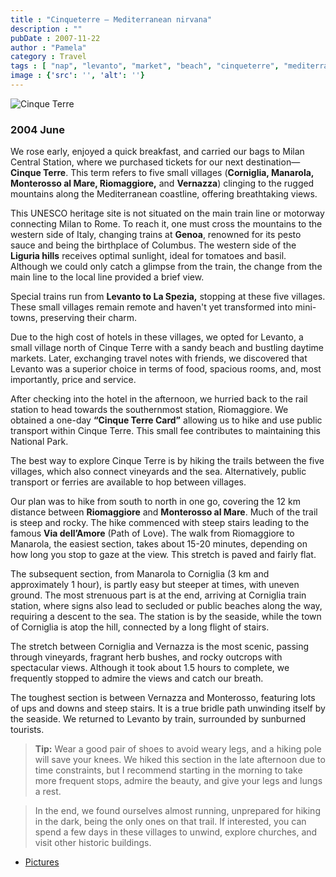 ```yaml
---
title : "Cinqueterre – Mediterranean nirvana"
description : ""
pubDate : 2007-11-22
author : "Pamela"
category : Travel
tags : [ "nap", "levanto", "market", "beach", "cinqueterre", "mediterranean coastline", "food", "pesto sauce", "la spezia", "manarola", "italy", "liguria", "riomaggiore", "vernazza", "transport", "genoa", "car", "milan", "monterosso al mare", "rain",]
image : {'src': '', 'alt': ''}
---
```


<Image src={pic1} alt="Cinque Terre"/>

### 2004 June 

We rose early, enjoyed a quick breakfast, and carried our bags to Milan Central Station, where we purchased tickets for our next destination—**Cinque Terre**. This term refers to five small villages (**Corniglia, Manarola, Monterosso al Mare, Riomaggiore,** and **Vernazza**) clinging to the rugged mountains along the Mediterranean coastline, offering breathtaking views.

This UNESCO heritage site is not situated on the main train line or motorway connecting Milan to Rome. To reach it, one must cross the mountains to the western side of Italy, changing trains at **Genoa**, renowned for its pesto sauce and being the birthplace of Columbus. The western side of the **Liguria hills** receives optimal sunlight, ideal for tomatoes and basil. Although we could only catch a glimpse from the train, the change from the main line to the local line provided a brief view.

Special trains run from **Levanto to La Spezia,** stopping at these five villages. These small villages remain remote and haven't yet transformed into mini-towns, preserving their charm.

Due to the high cost of hotels in these villages, we opted for Levanto, a small village north of Cinque Terre with a sandy beach and bustling daytime markets. Later, exchanging travel notes with friends, we discovered that Levanto was a superior choice in terms of food, spacious rooms, and, most importantly, price and service.

After checking into the hotel in the afternoon, we hurried back to the rail station to head towards the southernmost station, Riomaggiore. We obtained a one-day **“Cinque Terre Card”** allowing us to hike and use public transport within Cinque Terre. This small fee contributes to maintaining this National Park.

The best way to explore Cinque Terre is by hiking the trails between the five villages, which also connect vineyards and the sea. Alternatively, public transport or ferries are available to hop between villages.

Our plan was to hike from south to north in one go, covering the 12 km distance between **Riomaggiore** and **Monterosso al Mare**. Much of the trail is steep and rocky. The hike commenced with steep stairs leading to the famous **Via dell’Amore** (Path of Love). The walk from Riomaggiore to Manarola, the easiest section, takes about 15-20 minutes, depending on how long you stop to gaze at the view. This stretch is paved and fairly flat.

The subsequent section, from Manarola to Corniglia (3 km and approximately 1 hour), is partly easy but steeper at times, with uneven ground. The most strenuous part is at the end, arriving at Corniglia train station, where signs also lead to secluded or public beaches along the way, requiring a descent to the sea. The station is by the seaside, while the town of Corniglia is atop the hill, connected by a long flight of stairs.

The stretch between Corniglia and Vernazza is the most scenic, passing through vineyards, fragrant herb bushes, and rocky outcrops with spectacular views. Although it took about 1.5 hours to complete, we frequently stopped to admire the views and catch our breath.

The toughest section is between Vernazza and Monterosso, featuring lots of ups and downs and steep stairs. It is a true bridle path unwinding itself by the seaside. We returned to Levanto by train, surrounded by sunburned tourists.

> **Tip:** Wear a good pair of shoes to avoid weary legs, and a hiking pole will save your knees. We hiked this section in the late afternoon due to time constraints, but I recommend starting in the morning to take more frequent stops, admire the beauty, and give your legs and lungs a rest.

> In the end, we found ourselves almost running, unprepared for hiking in the dark, being the only ones on that trail. If interested, you can spend a few days in these villages to unwind, explore churches, and visit other historic buildings.

- [Pictures](https://www.flickr.com/photos/santm/albums/72157638398556223/with/11231436533)